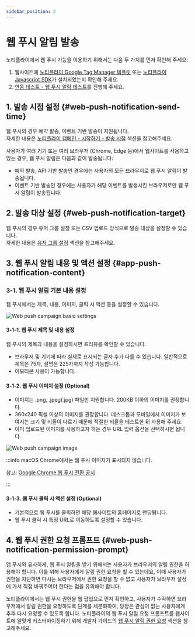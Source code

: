 ```yaml
---
sidebar_position: 2
---
```


# 웹 푸시 알림 발송

노티플라이에서 웹 푸시 기능을 이용하기 위해서는 다음 두 가지를 먼저 확인해 주세요:

1. 웹사이트에 [노티플라이 Google Tag Manager 템플릿](/ko/developer-guide/client-sdk/google-tag-manager) 또는 [노티플라이 Javascript SDK](/ko/developer-guide/client-sdk/javascript-sdk)가 설치되었는지 확인해 주세요.
2. [연동 테스트 - 웹 푸시 알림 테스트](/ko/developer-guide/client-sdk/sdk_test#web-push-notification-test)를 진행해 주세요.

## 1. 발송 시점 설정 {#web-push-notification-send-time}

웹 푸시의 경우 예약 발송, 이벤트 기반 발송이 지원됩니다.  
자세한 내용은 [노티플라이 캠페인 - 시작하기 - 발송 시점](/ko/user-guide/campaigns/basic#2-발송-시점) 섹션을 참고해주세요.

사용자가 여러 기기 또는 여러 브라우저 (Chrome, Edge 등)에서 웹사이트를 사용하고 있는 경우, 웹 푸시 알림은 다음과 같이 발송됩니다:

- 예약 발송, API 기반 발송인 경우에는 사용자의 모든 브라우저로 웹 푸시 알림이 발송됩니다.
- 이벤트 기반 발송인 경우에는 사용자가 해당 이벤트를 발생시킨 브라우저로만 웹 푸시 알림이 발송됩니다.

## 2. 발송 대상 설정 {#web-push-notification-target}

웹 푸시의 경우 유저 그룹 설정 또는 CSV 업로드 방식으로 발송 대상을 설정할 수 있습니다.  
자세한 내용은 [유저 그룹 설정](/ko/user-guide/campaigns/campaign-segments/segment#user-group-setup) 섹션을 참고해주세요.

## 3. 웹 푸시 알림 내용 및 액션 설정 {#app-push-notification-content}

### 3-1. 웹 푸시 알림 기본 내용 설정

웹 푸시에서는 제목, 내용, 이미지, 클릭 시 액션 등을 설정할 수 있습니다.

![Web push campaign basic settings](./img/web-push-campaign-basic-settings.png)

#### 3-1-1. 웹 푸시 제목 및 내용 설정

웹 푸시의 제목과 내용을 설정하시면 프리뷰를 확인할 수 있습니다.

- 브라우저 및 기기에 따라 실제로 표시되는 글자 수가 다를 수 있습니다. 일반적으로 제목은 75자, 설명은 225자까지 작성 가능합니다.
- 이모티콘 사용이 가능합니다.

#### 3-1-2. 웹 푸시 이미지 설정 (Optional)

- 이미지는 .png, .jpeg(.jpg) 파일만 지원합니다. 200KB 이하의 이미지를 권장합니다.
- 360x240 픽셀 이상의 이미지를 권장합니다. 데스크톱과 모바일에서 이미지가 보여지는 크기 및 비율이 다르기 때문에 적절한 비율을 테스트한 뒤 사용해 주세요.
- 이미 업로드된 이미지를 사용하고자 하는 경우 URL 입력 옵션을 선택하시면 됩니다.

![Web push campaign image](./img/web-push-campaign-image.png)

:::info macOS Chrome에서는 웹 푸시 이미지가 표시되지 않습니다.

참고: [Google Chrome 웹 푸시 전환 공지](https://developer.chrome.com/blog/native-mac-os-notifications?hl=ko)

:::

#### 3-1-3. 웹 푸시 클릭 시 액션 설정 (Optional)

- 기본적으로 웹 푸시를 클릭하면 해당 웹사이트의 홈페이지로 랜딩됩니다.
- 웹 푸시 클릭 시 특정 URL로 이동하도록 설정할 수 있습니다.

## 4. 웹 푸시 권한 요청 프롬프트 {#web-push-notification-permission-prompt}

앱 푸시와 유사하게, 웹 푸시 알림을 받기 위해서는 사용자가 브라우저의 알림 권한을 허용해야 합니다. 이를 위해 사용자에게 알림 권한 요청을 할 수 있는데요, 이때 사용자가 권한을 차단하면 다시는 브라우저에서 권한 요청을 할 수 없고 사용자가 브라우저 설정에 가서 직접 바꿔주어야 한다는 점을 유의해야 합니다.

노티플라이에서는 웹 푸시 권한을 웹 팝업으로 먼저 확인하고, 사용자가 수락하면 브라우저에서 알림 권한을 요청하도록 단계를 세분화하여, 당장은 관심이 없는 사용자에게 추후 다시 요청할 수 있도록 합니다.
노티플라이의 웹 푸시 알림 요청 프롬프트를 웹사이트에 알맞게 커스터마이징하기 위해 개발자 가이드의 [웹 푸시 알림 권한 요청](/ko/developer-guide/client-sdk/javascript-sdk#web-push-permission-request) 섹션을 참고해주세요.
